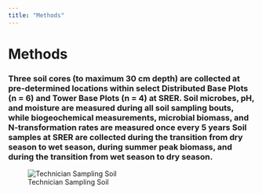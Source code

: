 ```yaml
---
title: "Methods"
---
```


# Methods

### Three soil cores (to maximum 30 cm depth) are collected at pre-determined locations within select Distributed Base Plots (n = 6) and Tower Base Plots (n = 4) at SRER. Soil microbes, pH, and moisture are measured during all soil sampling bouts, while biogeochemical measurements, microbial biomass, and N-transformation rates are measured once every 5 years Soil samples at SRER are collected during the transition from dry season to wet season, during summer peak biomass, and during the transition from wet season to dry season.

![Technician Sampling Soil](images/sampling%20soil.png)
